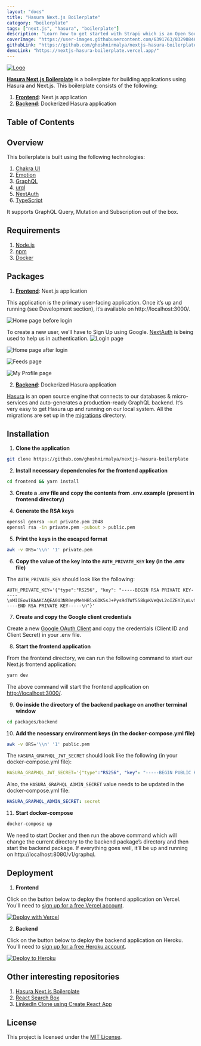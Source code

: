 ```yaml
---
layout: "docs"
title: "Hasura Next.js Boilerplate"
category: "boilerplate"
tags: ["next.js", "hasura", "boilerplate"]
description: "Learn how to get started with Strapi which is an Open Source Headless CMS using Docker."
coverImage: "https://user-images.githubusercontent.com/6391763/83290846-fa3b9880-a204-11ea-91d3-28afe7543d2c.png"
githubLink: "https://github.com/ghoshnirmalya/nextjs-hasura-boilerplate"
demoLink: "https://nextjs-hasura-boilerplate.vercel.app/"
---
```


[![Logo](https://user-images.githubusercontent.com/6391763/83290846-fa3b9880-a204-11ea-91d3-28afe7543d2c.png)](https://github.com/ghoshnirmalya/nextjs-hasura-boilerplate)

[**Hasura Next.js Boilerplate**](https://github.com/ghoshnirmalya/nextjs-hasura-boilerplate) is a boilerplate for building applications using Hasura and Next.js. This boilerplate consists of the following:

1. [**Frontend**](https://github.com/ghoshnirmalya/nextjs-hasura-boilerplate/tree/master/frontend): Next.js application
2. [**Backend**](https://github.com/ghoshnirmalya/nextjs-hasura-boilerplate/tree/master/backend): Dockerized Hasura application

## Table of Contents

## Overview

This boilerplate is built using the following technologies:

1. [Chakra UI](https://chakra-ui.com/)
2. [Emotion](https://emotion.sh/)
3. [GraphQL](https://graphql.org/)
4. [urql](https://formidable.com/open-source/urql/)
5. [NextAuth](https://next-auth.js.org/)
6. [TypeScript](https://www.typescriptlang.org/)

It supports GraphQL Query, Mutation and Subscription out of the box.

## Requirements

1. [Node.js](https://nodejs.org/)
2. [npm](https://www.npmjs.com/)
3. [Docker](https://www.docker.com/)

## Packages

1. [**Frontend**](https://github.com/ghoshnirmalya/nextjs-hasura-boilerplate/tree/master/frontend): Next.js application

This application is the primary user-facing application. Once it’s up and running (see Development section), it’s available on http://localhost:3000/.

![Home page before login](https://user-images.githubusercontent.com/6391763/91220100-4bdabd00-e739-11ea-861e-f4ede1f5f44c.png)

To create a new user, we’ll have to Sign Up using Google. [NextAuth](https://next-auth.js.org/) is being used to help us in authentication.
![Login page](https://user-images.githubusercontent.com/6391763/91220113-5006da80-e739-11ea-9580-9dacad898d9f.png)

![Home page after login](https://user-images.githubusercontent.com/6391763/91220117-509f7100-e739-11ea-9c5d-782185dc5a69.png)

![Feeds page](https://user-images.githubusercontent.com/6391763/91220121-51d09e00-e739-11ea-8960-ec335586d8af.png)

![My Profile page](https://user-images.githubusercontent.com/6391763/91220126-52693480-e739-11ea-87d0-5834617c9d96.png)

2. [**Backend**](https://github.com/ghoshnirmalya/nextjs-hasura-boilerplate/tree/master/backend): Dockerized Hasura application

[Hasura](https://hasura.io/) is an open source engine that connects to our databases & micro-services and auto-generates a production-ready GraphQL backend. It’s very easy to get Hasura up and running on our local system. All the migrations are set up in the [migrations](https://github.com/ghoshnirmalya/nextjs-hasura-trello-clone/tree/master/packages/backend/migrations) directory.

## Installation

1. **Clone the application**

```bash
git clone https://github.com/ghoshnirmalya/nextjs-hasura-boilerplate
```

2. **Install necessary dependencies for the frontend application**

```bash
cd frontend && yarn install
```

3. **Create a .env file and copy the contents from .env.example (present in frontend directory)**

4. **Generate the RSA keys**

```bash
openssl genrsa -out private.pem 2048
openssl rsa -in private.pem -pubout > public.pem
```

5. **Print the keys in the escaped format**

```bash
awk -v ORS='\\n' '1' private.pem
```

6. **Copy the value of the key into the `AUTH_PRIVATE_KEY` key (in the .env file)**

The `AUTH_PRIVATE_KEY` should look like the following:

```yml:frontend/.env
AUTH_PRIVATE_KEY='{"type":"RS256", "key": "-----BEGIN RSA PRIVATE KEY-----\nMIIEowIBAAKCAQEA0U3NR0eyMehHBlx6DK5sJ+Pys9dTWf558kpKVeQvL2oIZEY3\nLvS3/jdrIm/dU4WrIGPki1r/AWXQAyBZ2FKnZROcUWN0IqdmxrC5zTDymuscqhKX\nqxjSwrwOVWHc+zWWmXCQGmDdoCokXd9ZW66nA0BN66MdMC2+d5GrZdKUF305dpzT\nUdzDE12/XwOEUalCM0703eGu8zFwutLYc3+vf2CFOQ1z+rvDQD4N2aZABKTxZRtE\nkMHljnoyKlF9rljNzT/5N8YQE7qn4pBh6CMa1zcSilk9nhgl55n/Kjn2xMieWdIa\nlaOEKw1LqqIjiT1ESkAKfPaIoSSnmTaYy78gbwIDAQABAoIBAF+3t+AYLqraMdj7\n46j2/2lCupR6LZkjYntmdBZRky6YzBunbMchjR9KEsmd5Na0c20NodAFHkdyWy2C\n1vOx4PG9hShHVi4e5kaJPX9UGi60xNgWRpwtbv01aUysw5VyjVvAeXZGxDPh8d2o\nLcJa3fADsV7IqqmE0ez2hi67nZQbkbEUbKs7aGfCE6srCfjCfOadfNnto9+7qDjJ\nnd4rK18H1rBSLTqj4T7wd1K8THgo25vjEuVRbGsEVrNB/B1Dz0pdOqhqukzixfcS\nVL/7uYDXehLasmUQu2VtMFsLqDpAbQgvpoNnzeZuB0WARvygSi/n4t+pCi84hXXe\na1m/01kCgYEA6+i5FwJAPxe2oCc0iignHjA20itTalyUhgJrLa8tTs721GJ3ku0A\n/EJVgmoNOLCQnZMldWvEDGmf6QuaWitq8ZWK/0BmHrEjbDA7m1fPdf3hrNx6eH/i\nazxjAoWA/u0yZg6QvUC7hSOO6WEpFYGuc2+/mHlnm5RLdL3QNIlHyyUCgYEA4yEI\n2deZ9MgmxbnFc76u7VhT1lc1MHpuAcDR3hqKT9xH2fTBaTDpVqeFbQJR5Hu+ZqgT\nL3+zV5kzIz3RaNMGN1IaxDEEx+tDnL9aw8sqawauWZtp7W2EeFvtP8uhHiBWpqVl\nvus6Gpl6hpNg6X96vHRcW+mB13I/h5YWA25EEwMCgYA5YbkrvJNuBVGZsQ+Zj1y8\nfhPHmVxH4c8KranuSc7mfXcSgAT/ywBTW7s65prisCfs/C6/WgAs2MBZykW4Kxlv\nO+W8Yqi0THgGR9En3vsKgz+ScWqkxs6HMQAQS/LtjzqUEnToY8d5AgYwBD8fCRUq\n5QKgjt9Bu5eDBOyQ6td4tQKBgBtDrOdRfTaoDBdyHGSvgBoXn0C8iTL/j1MAjXDG\n6NF7VNiyC8GP0ILJazfRrnjp7cou5Nav0pxyVHQniIq3wihD39irNbK16BDZ25Bj\nQ/1C+Qzing2VNvCnwEwHKpkOMrigZB1N6VSmFdIvwNNmrRoQMcIKvr5ZBY1GE/Bn\nfR53AoGBAIXaWIoDW5d9XwFa8HdxkgMPyLlizckZKyXASYEGWD2VU8P1NwA/bZ1t\nymioQPRJymTBfUL6E44Ebwx25DezjYEun1yqouZ+WZBlsEYtssffzTs2IocZ6aCN\nYfzt3orUEI/rWbRSqYFEuOntzzf3a7r3MtDU41e7iXcNkRSxCAIV\n-----END RSA PRIVATE KEY-----\n"}'
```

7. **Create and copy the Google client credentials**

Create a new [Google OAuth Client](https://console.developers.google.com/apis/credentials/oauthclient) and copy the credentials (Client ID and Client Secret) in your .env file.

8. **Start the frontend application**

From the frontend directory, we can run the following command to start our Next.js frontend application:

```bash
yarn dev
```

The above command will start the frontend application on [http://localhost:3000/](http://localhost:3000).

9. **Go inside the directory of the backend package on another terminal window**

```bash
cd packages/backend
```

10. **Add the necessary environment keys (in the docker-compose.yml file)**

```bash
awk -v ORS='\\n' '1' public.pem
```

The `HASURA_GRAPHQL_JWT_SECRET` should look like the following (in your docker-compose.yml file):

```yml:backend/docker-compose.yml
HASURA_GRAPHQL_JWT_SECRET='{"type":"RS256", "key": "-----BEGIN PUBLIC KEY-----\nMIIBIjANBgkqhkiG9w0BAQEFAAOCAQ8AMIIBCgKCAQEA0U3NR0eyMehHBlx6DK5s\nJ+Pys9dTWf558kpKVeQvL2oIZEY3LvS3/jdrIm/dU4WrIGPki1r/AWXQAyBZ2FKn\nZROcUWN0IqdmxrC5zTDymuscqhKXqxjSwrwOVWHc+zWWmXCQGmDdoCokXd9ZW66n\nA0BN66MdMC2+d5GrZdKUF305dpzTUdzDE12/XwOEUalCM0703eGu8zFwutLYc3+v\nf2CFOQ1z+rvDQD4N2aZABKTxZRtEkMHljnoyKlF9rljNzT/5N8YQE7qn4pBh6CMa\n1zcSilk9nhgl55n/Kjn2xMieWdIalaOEKw1LqqIjiT1ESkAKfPaIoSSnmTaYy78g\nbwIDAQAB\n-----END PUBLIC KEY-----\n"}'
```

Also, the `HASURA_GRAPHQL_ADMIN_SECRET` value needs to be updated in the docker-compose.yml file:

```yml:backend/docker-compose.yml
HASURA_GRAPHQL_ADMIN_SECRET: secret
```

11. **Start docker-compose**

```bash
docker-compose up
```

We need to start Docker and then run the above command which will change the current directory to the backend package’s directory and then start the backend package. If everything goes well, it’ll be up and running on http://localhost:8080/v1/graphql.

## Deployment

1. **Frontend**

Click on the button below to deploy the frontend application on Vercel. You'll need to [sign up for a free Vercel account](https://vercel.com/signup/).

[![Deploy with Vercel](https://vercel.com/button)](https://vercel.com/import/git?s=https%3A%2F%2Fgithub.com%2Fghoshnirmalya%2Fnextjs-hasura-boilerplate%2Ftree%2Fmaster%2Ffrontend&env=NEXT_PUBLIC_API_URL,NEXT_PUBLIC_WS_URL,DATABASE_URL,AUTH_PRIVATE_KEY,EMAIL_SERVER,EMAIL_FROM,NEXTAUTH_URL,GOOGLE_CLIENT_ID,GOOGLE_CLIENT_SECRET&project-name=nextjs-hasura-boilerplate&repo-name=nextjs-hasura-boilerplate)

2. **Backend**

Click on the button below to deploy the backend application on Heroku. You'll need to [sign up for a free Heroku account](https://signup.heroku.com/).

[![Deploy to
Heroku](https://www.herokucdn.com/deploy/button.svg)](https://heroku.com/deploy?template=https://github.com/ghoshnirmalya/nextjs-hasura-boilerplate)

## Other interesting repositories

1. [Hasura Next.js Boilerplate](https://github.com/ghoshnirmalya/nextjs-hasura-trello-clone)
2. [React Search Box](https://github.com/ghoshnirmalya/react-search-box)
3. [LinkedIn Clone using Create React App](https://github.com/ghoshnirmalya/linkedin-clone-react-frontend)

## License

This project is licensed under the [MIT License](https://opensource.org/licenses/MIT).
